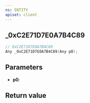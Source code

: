 ```yaml
---
ns: ENTITY
apiset: client
---
```

## _0xC2E71D7E0A7B4C89

```c
// 0xC2E71D7E0A7B4C89
Any _0xC2E71D7E0A7B4C89(Any p0);
```


## Parameters
* **p0**:

## Return value